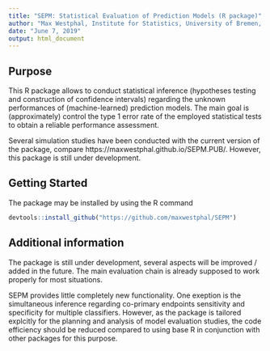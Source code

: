 ```yaml
---
title: "SEPM: Statistical Evaluation of Prediction Models (R package)"
author: "Max Westphal, Institute for Statistics, University of Bremen, Germany (mwestphal@uni-bremen.de)"
date: "June 7, 2019"
output: html_document
---
```


## Purpose

This R package allows to conduct statistical inference (hypotheses testing and 
construction of confidence intervals) regarding the unknown performances of (machine-learned)
prediction models. The main goal is (approximately) control the type 1 error rate of the employed
statistical tests to obtain a reliable performance assessment.

Several simulation studies have been conducted with the current version of the package, compare https://maxwestphal.github.io/SEPM.PUB/. 
However, this package is still under development.

## Getting Started

The package may be installed by using the R command

```r
devtools::install_github("https://github.com/maxwestphal/SEPM")
```


## Additional information

The package is still under development, several aspects will be improved / added in the future.
The main evaluation chain is already supposed to work properly for most situations.

SEPM provides little completely new functionality. One exeption is the simultaneous inference regarding co-primary endpoints sensitivity and specificity for multiple classifiers. However, as the package is tailored explcitly for the planning and analysis of model evaluation studies, the code efficiency should be reduced compared to using base R in conjunction with other packages for this purpose.







